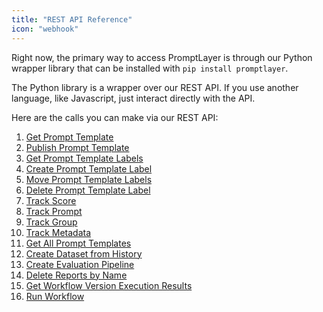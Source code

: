 ```yaml
---
title: "REST API Reference"
icon: "webhook"
---
```


Right now, the primary way to access PromptLayer is through our Python wrapper library that can be installed with `pip install promptlayer`.

The Python library is a wrapper over our REST API. If you use another language, like Javascript, just interact directly with the API.

Here are the calls you can make via our REST API:

1. [Get Prompt Template](/reference/templates-get)
2. [Publish Prompt Template](/reference/templates-publish)
3. [Get Prompt Template Labels](/reference/templates-labels-get)
4. [Create Prompt Template Label](/reference/prompt-labels-create)
5. [Move Prompt Template Labels](/reference/prompt-labels-patch)
6. [Delete Prompt Template Label](/reference/prompt-labels-delete)
7. [Track Score](/reference/track-score)
8. [Track Prompt](/reference/track-prompt)
9. [Track Group](/reference/track-group)
10. [Track Metadata](/reference/track-metadata)
11. [Get All Prompt Templates](/reference/list-prompt-templates)
12. [Create Dataset from History](/reference/dataset-from-filter-params)
13. [Create Evaluation Pipeline](/reference/create-reports)
14. [Delete Reports by Name](/reference/delete-reports-by-name)
15. [Get Workflow Version Execution Results](/reference/workflow-version-execution-results)
16. [Run Workflow](/reference/run-workflow)
